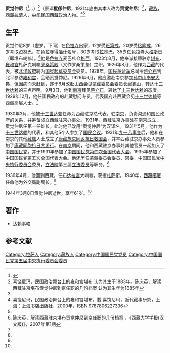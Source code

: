 '''贡觉仲尼'''（{{bo|z=དཀོན་མཆོག་འབྱུང་གནས།|w=dkon-mchog-'byung-gnas}}<ref>{{cite journal
 |url          = https://nccur.lib.nccu.edu.tw/bitstream/140.119/93245/1/24(1-10).pdf
 |title        = 民國藏事檔案解讀之一——《西藏駐京堪布貢覺仲尼為報到并呈履歷事致蒙藏院呈》
 |author       = 陳慶英
 |journal      = 《政大民族學報》
 |year         = 2005年11月
 |issue        = 第二十四期
 |page         = 頁1
 |orig-year    = 民國九十四年十一月
 |access-date  = 2020-11-23
 |archive-date = 2020-11-25
 |archive-url  = https://web.archive.org/web/20201125034106/https://nccur.lib.nccu.edu.tw/bitstream/140.119/93245/1/24%281-10%29.pdf
 |dead-url     = no
}}</ref>，{{lang-en|Konchok Jungne}}，{{bd|1883年||1944年|3月8日}}）<ref>喜饶尼玛，民国政治舞台上的雍和宫堪布 认为其生于1883年。陈庆英，解读西藏驻京堪布贡觉仲尼到京任职的几份档案 认为其生年为1885年</ref>（原译'''棍卻仲尼'''，1931年底由其本人改为'''贡觉仲尼'''）<ref name=cqy/>，[[藏族|藏族]]，[[西藏|西藏]][[拉萨|拉萨]]人，[[中华民国|中华民国]][[西藏|西藏]]政治人物。<ref name=xrnm>喜饶尼玛，民国政治舞台上的雍和宫堪布，载 喜饶尼玛，近代藏事研究，上海：上海书店出版社，2000年，ISBN 9787806227336</ref><ref name=cqy/>

==生平==
贡觉仲尼8岁（虚岁，下同）在[[色拉寺|色拉寺]]出家，12岁受[[班第戒|班第戒]]，20岁受[[格隆戒|格隆戒]]，26岁考取[[资林巴|资林巴]]，在色拉寺得[[噶什|噶什]]名号，30岁考取[[拉仁巴格西|拉林巴]]，35岁任色拉寺大[[格斯贵|格斯贵]]（即堪布喇嘛）。<ref name=cqy>陈庆英，[https://gb.oversea.cnki.net/kcms/detail/detailall.aspx?filename=xzdx200701003&dbcode=CJFD&dbname=CJFD2007 解读西藏驻京堪布贡觉仲尼到京任职的几份档案] {{Wayback|url=https://gb.oversea.cnki.net/kcms/detail/detailall.aspx?filename=xzdx200701003&dbcode=CJFD&dbname=CJFD2007 |date=20201127004615 }}，《西藏大学学报(汉文版)》，2007年第1期</ref>他是[[色拉寺|色拉寺]]麦巴札仓[[格西|格西]]。1923年8月，他奉派接替驻京[[堪布|堪布]]、[[雍和宫|雍和宫]]札萨克喇嘛[[罗桑策殿|罗桑策殿]]（又作罗桑策垫）之职。1926年8月，他作为[[西藏|西藏]]的代表，被[[北洋政府|北洋政府]]聘为[[国宪起草委员会|国宪起草委员会]]委员。1928年，[[国民革命军|国民革命军]]总司令[[蒋介石|蒋介石]]到北平参访[[雍和宫|雍和宫]]，会晤贡觉仲尼。1929年6月，他应邀赴南京参加[[孙中山|孙中山]][[奉安大典|奉安大典]]，但因病而未赶到，遂于8月改赴[[山西|山西]]会见[[蒙藏委员会|蒙藏委员会]]委员长[[阎锡山|阎锡山]]，转达[[十三世达赖|十三世达赖]]的三点声明。9月3日，他到[[南京|南京]]拜见[[蒋介石|蒋介石]]，转达了[[十三世达赖|十三世达赖]]的态度。1929年12月，他任国民政府的赴藏慰问专员，代表国府赴西藏会见[[十三世达赖|十三世达赖]]等西藏高层人士。<ref name=xrnm/>

1930年3月，他被[[十三世达赖|十三世达赖]]任命为西藏驻京总代表，驻[[南京|南京]]，负责沟通和国民政府的关系，并筹备成立西藏驻京办事处。1931年，西藏驻京办事处在[[南京|南京]]成立，贡觉仲尼任第一任处长。此时他已改用“贡觉仲尼”为汉译名。1931年5月，他作为[[十三世达赖|十三世达赖]]的代表，和其他5个人参加了[[国民会议|国民会议]]。1931年[[九一八事变|九一八事变]]后，他和在南京的其他[[藏族|藏族]]人士成立了[[康藏旅京同乡抗日救国会|康藏旅京同乡抗日救国会]]，并率西藏驻京办事处人员参加了[[康藏同胞抗日大游行|康藏同胞抗日大游行]]。在[[南京|南京]]期间，他和西藏驻京办事处其他官员一起加入了[[中国国民党|中国国民党]]，并于1931年参加了[[中国国民党第四次全国代表大会|中国国民党第四次全国代表大会]]，1935年参加了[[中国国民党第五次全国代表大会|中国国民党第五次全国代表大会]]。他还历任[[蒙藏委员会|蒙藏委员会]]委员、常委，[[中国国民党中央执行委员会|中国国民党中央执行委员会]]委员，[[立法院|立法院]]第三届[[立法委员|立法委员]]等职务。<ref name=xrnm/>

1936年4月，他回到西藏，任[[布达拉宫|布达拉宫]]大喇嘛，获授[[札萨|札萨]]衔。1940年，[[西藏|西藏]][[噶厦|噶厦]]任命他为外交局副局长。<ref name=xrnm/>

1944年3月8日贡觉仲尼逝世，享年61岁。<ref name=xrnm/>

==著作==
*达赖事略

==参考文献==
{{reflist}}
{{第3屆中華民國訓政時期立法委員名單}}
{{第4屆中華民國訓政時期立法委員名單}}
{{DEFAULTSORT:K贡}}
[[Category:拉萨人|Category:拉萨人]]
[[Category:藏族人|Category:藏族人]]
[[Category:中国国民党党员|Category:中国国民党党员]]
[[Category:中国国民党第五届中央执行委员会委员|Category:中国国民党第五届中央执行委员会委员]]